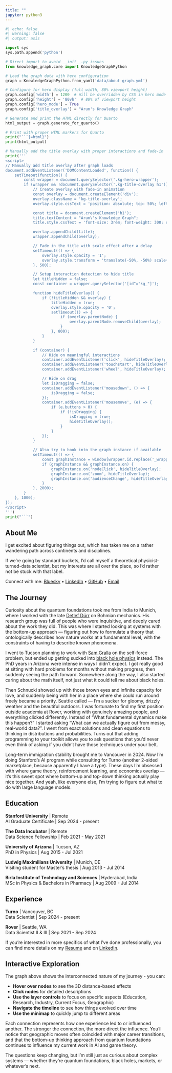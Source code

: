```yaml
---
title: ""
jupyter: python3
---
```


<style>
#title-block-header {
    display: none !important;
}
</style>

:::: {.hero-section}
```python
#| echo: false
#| warning: false
#| output: asis

import sys
sys.path.append('python')

# Direct import to avoid __init__.py issues
from knowledge_graph.core import KnowledgeGraphPython

# Load the graph data with hero configuration
graph = KnowledgeGraphPython.from_yaml('data/about-graph.yml')

# Configure for hero display (full width, 80% viewport height)
graph.config['width'] = 1200  # Will be overridden by CSS in hero mode
graph.config['height'] = '80vh'  # 80% of viewport height
graph.config['hero_mode'] = True
graph.config['title_overlay'] = "Arun's Knowledge Graph"

# Generate and print the HTML directly for Quarto
html_output = graph.generate_for_quarto()

# Print with proper HTML markers for Quarto
print("```{=html}")
print(html_output)

# Manually add the title overlay with proper interactions and fade-in
print('''
<script>
// Manually add title overlay after graph loads
document.addEventListener('DOMContentLoaded', function() {
    setTimeout(function() {
        const wrapper = document.querySelector('.kg-hero-wrapper');
        if (wrapper && !document.querySelector('.kg-title-overlay h1')) {
            // Create overlay with fade-in animation
            const overlay = document.createElement('div');
            overlay.className = 'kg-title-overlay';
            overlay.style.cssText = 'position: absolute; top: 50%; left: 50%; transform: translate(-50%, -50%) scale(0.9); z-index: 100; text-align: center; pointer-events: none; opacity: 0; transition: opacity 0.8s ease-out, transform 0.8s ease-out;';

            const title = document.createElement('h1');
            title.textContent = "Arun\'s Knowledge Graph";
            title.style.cssText = 'font-size: 3rem; font-weight: 300; color: #495057; margin: 0; text-shadow: 0 2px 4px rgba(0, 0, 0, 0.1); letter-spacing: 0.5px;';

            overlay.appendChild(title);
            wrapper.appendChild(overlay);

            // Fade in the title with scale effect after a delay
            setTimeout(() => {
                overlay.style.opacity = '1';
                overlay.style.transform = 'translate(-50%, -50%) scale(1)';
            }, 500);

            // Setup interaction detection to hide title
            let titleHidden = false;
            const container = wrapper.querySelector('[id^="kg_"]');

            function hideTitleOverlay() {
                if (!titleHidden && overlay) {
                    titleHidden = true;
                    overlay.style.opacity = '0';
                    setTimeout(() => {
                        if (overlay.parentNode) {
                            overlay.parentNode.removeChild(overlay);
                        }
                    }, 800);
                }
            }

            if (container) {
                // Hide on meaningful interactions
                container.addEventListener('click', hideTitleOverlay);
                container.addEventListener('touchstart', hideTitleOverlay);
                container.addEventListener('wheel', hideTitleOverlay);

                // Hide on drag
                let isDragging = false;
                container.addEventListener('mousedown', () => {
                    isDragging = false;
                });
                container.addEventListener('mousemove', (e) => {
                    if (e.buttons > 0) {
                        if (!isDragging) {
                            isDragging = true;
                            hideTitleOverlay();
                        }
                    }
                });
            }

            // Also try to hook into the graph instance if available
            setTimeout(() => {
                const graphInstance = window[wrapper.id.replace('_wrapper', '')];
                if (graphInstance && graphInstance.on) {
                    graphInstance.on('nodeClick', hideTitleOverlay);
                    graphInstance.on('zoom', hideTitleOverlay);
                    graphInstance.on('audienceChange', hideTitleOverlay);
                }
            }, 2000);
        }
    }, 1000);
});
</script>
''')
print("```")
```
::::

:::: {.about-content-section}

## About Me

I get excited about figuring things out, which has taken me on a rather wandering path across continents and disciplines.

If we're going by standard buckets, I'd call myself a theoretical physicist-turned-data scientist,
but my interests are all over the place, so I'd rather not be stuck with that label.

:::: {.social-links}
Connect with me:
[Bluesky](https://bsky.app/profile/arunravishankar.bsky.social) •
[LinkedIn](https://www.linkedin.com/in/arunravishankar/) •
[GitHub](https://github.com/arunravishankar) •
[Email](mailto:arunravishankar@gmail.com)
::::


## The Journey

Curiosity about the quantum foundations took me from India to Munich, where I worked with the late [Detlef Dürr](https://www.mathematik.uni-muenchen.de/~duerr/) 
on Bohmian mechanics. His research group was full of people who were inquisitive, and deeply cared about the work they did. 
This was where I started looking at systems with the bottom-up approach — figuring out how to formulate a 
theory that ontologically describes how nature works at a fundamental level, with the constraints of 
having to describe known phenomena.

I went to Tucson planning to work with [Sam Gralla](https://sgralla.arizona.edu/) on the self-force problem, but ended up getting sucked into 
[black hole physics](https://inspirehep.net/authors/1798223) instead. The PhD years in Arizona were intense in ways I didn't expect. 
I got really good at sitting with hard problems for months without making progress, 
then suddenly seeing the path forward. Somewhere along the way, I also started caring about the math itself, 
not just what it could tell me about black holes.

Then Schnucki showed up with those brown eyes and infinite capacity for love, and suddenly being with her 
in a place where she could run around freely became a priority. Seattle called — I'm a sucker for gloomy, 
drizzly weather and the beautiful outdoors. I was fortunate to find my first position outside academia at Rover, 
working with genuinely amazing people, and everything clicked differently. Instead of 
"What fundamental dynamics make this happen?" I started asking "What can we actually figure out from messy, 
real-world data?". I went from exact solutions and clean equations to thinking in distributions and probabilities. 
Turns out that adding programming to your toolkit allows you to ask questions that you'd never 
even think of asking if you didn't have those techniques under your belt.

Long-term immigration stability brought me to Vancouver in 2024. Now I'm doing Stanford's AI program while consulting for 
Turno (another 2-sided marketplace, because apparently I have a type). These days I'm obsessed with where game theory, 
reinforcement learning, and economics overlap — it's this sweet spot where bottom-up and top-down thinking actually 
play nice together. And yeah, like everyone else, I'm trying to figure out what to do with large language models.

## Education
**Stanford University** | Remote  
AI Graduate Certificate | Sep 2024 - present

**The Data Incubator** | Remote  
Data Science Fellowship | Feb 2021 - May 2021

**University of Arizona** | Tucson, AZ   
PhD in Physics | Aug 2015 - Jul 2021

**Ludwig Maximilians University** | Munich, DE  
Visiting student for Master's thesis | Aug 2013 - Jul 2014 

**Birla Institute of Technology and Sciences** | Hyderabad, India  
MSc in Physics & Bachelors in Pharmacy | Aug 2009 - Jul 2014

## Experience
**Turno** | Vancouver, BC  
Data Scientist | Sep 2024 - present

**Rover** | Seattle, WA  
Data Scientist II & III | Sep 2021 - Sep 2024

If you're interested in more specifics of what I've done professionally, you can find more details on my [Resume](https://arunravishankar.github.io/cv/) and on [LinkedIn](https://www.linkedin.com/in/arunravishankar/).

## Interactive Exploration

The graph above shows the interconnected nature of my journey - you can:

- **Hover over nodes** to see the 3D distance-based effects
- **Click nodes** for detailed descriptions
- **Use the layer controls** to focus on specific aspects (Education, Research, Industry, Current Focus, Geographic)
- **Navigate the timeline** to see how things evolved over time
- **Use the minimap** to quickly jump to different areas

Each connection represents how one experience led to or influenced another. The stronger the connection, the more direct the influence. You'll notice that geographic moves often coincided with major career transitions, and that the bottom-up thinking approach from quantum foundations continues to influence my current work in AI and game theory.

The questions keep changing, but I'm still just as curious about complex systems — whether they're quantum foundations, black holes, markets, or whatever's next.

::::